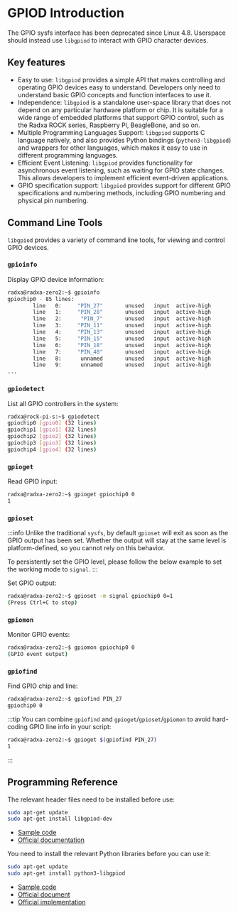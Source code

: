 # GPIOD Introduction

The GPIO sysfs interface has been deprecated since Linux 4.8. Userspace should instead use `libgpiod` to interact with GPIO character devices.

## Key features

- Easy to use: `libgpiod` provides a simple API that makes controlling and operating GPIO devices easy to understand. Developers only need to understand basic GPIO concepts and function interfaces to use it.
- Independence: `libgpiod` is a standalone user-space library that does not depend on any particular hardware platform or chip. It is suitable for a wide range of embedded platforms that support GPIO control, such as the Radxa ROCK series, Raspberry Pi, BeagleBone, and so on.
- Multiple Programming Languages Support: `libgpiod` supports C language natively, and also provides Python bindings (`python3-libgpiod`) and wrappers for other languages, which makes it easy to use in different programming languages.
- Efficient Event Listening: `libgpiod` provides functionality for asynchronous event listening, such as waiting for GPIO state changes. This allows developers to implement efficient event-driven applications.
- GPIO specification support: `libgpiod` provides support for different GPIO specifications and numbering methods, including GPIO numbering and physical pin numbering.

## Command Line Tools

`libgpiod` provides a variety of command line tools, for viewing and control GPIO devices.

### `gpioinfo`

Display GPIO device information:

```bash
radxa@radxa-zero2:~$ gpioinfo
gpiochip0 - 85 lines:
        line   0:     "PIN_27"       unused   input  active-high
        line   1:     "PIN_28"       unused   input  active-high
        line   2:      "PIN_7"       unused   input  active-high
        line   3:     "PIN_11"       unused   input  active-high
        line   4:     "PIN_13"       unused   input  active-high
        line   5:     "PIN_15"       unused   input  active-high
        line   6:     "PIN_18"       unused   input  active-high
        line   7:     "PIN_40"       unused   input  active-high
        line   8:      unnamed       unused   input  active-high
        line   9:      unnamed       unused   input  active-high
...
```

### `gpiodetect`

List all GPIO controllers in the system:

```bash
radxa@rock-pi-s:~$ gpiodetect
gpiochip0 [gpio0] (32 lines)
gpiochip1 [gpio1] (32 lines)
gpiochip2 [gpio2] (32 lines)
gpiochip3 [gpio3] (32 lines)
gpiochip4 [gpio4] (32 lines)
```

### `gpioget`

Read GPIO input:

```bash
radxa@radxa-zero2:~$ gpioget gpiochip0 0
1
```

### `gpioset`

:::info
Unlike the traditional `sysfs`, by default `gpioset` will exit as soon as the GPIO output has been set. Whether the output will stay at the same level is platform-defined, so you cannot rely on this behavior.

To persistently set the GPIO level, please follow the below example to set the working mode to `signal`.
:::

Set GPIO output:

```bash
radxa@radxa-zero2:~$ gpioset -m signal gpiochip0 0=1
(Press Ctrl+C to stop)
```

### `gpiomon`

Monitor GPIO events:

```bash
radxa@radxa-zero2:~$ gpiomon gpiochip0 0
(GPIO event output)
```

### `gpiofind`

Find GPIO chip and line:

```bash
radxa@radxa-zero2:~$ gpiofind PIN_27
gpiochip0 0
```

:::tip
You can combine `gpiofind` and `gpioget`/`gpioset`/`gpiomon` to avoid hard-coding GPIO line info in your script:

```bash
radxa@radxa-zero2:~$ gpioget $(gpiofind PIN_27)
1
```

:::

## Programming Reference

<Tabs queryString="lang">
<TabItem value="C">

The relevant header files need to be installed before use:

```bash
sudo apt-get update
sudo apt-get install libgpiod-dev
```

- [Sample code](https://git.kernel.org/pub/scm/libs/libgpiod/libgpiod.git/tree/examples)
- [Official documentation](https://libgpiod.readthedocs.io/en/latest/index.html)

</TabItem>
<TabItem value="Python">

You need to install the relevant Python libraries before you can use it:

```bash
sudo apt-get update
sudo apt-get install python3-libgpiod
```

- [Sample code](https://git.kernel.org/pub/scm/libs/libgpiod/libgpiod.git/tree/bindings/python/examples)
- [Official document](https://libgpiod.readthedocs.io/en/latest/index.html)
- [Official implementation](https://git.kernel.org/pub/scm/libs/libgpiod/libgpiod.git/tree/bindings/python/gpiod)

</TabItem>
</Tabs>
